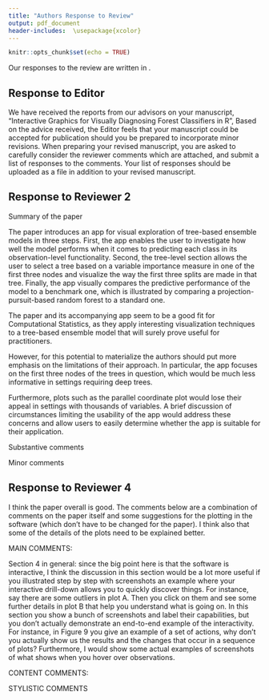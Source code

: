 ```yaml
---
title: "Authors Response to Review"
output: pdf_document
header-includes:  \usepackage{xcolor}
---
```


```r
knitr::opts_chunk$set(echo = TRUE)
```

Our responses to the review are written in \textcolor{blue}{\textbf{blue}}.


## Response to Editor

<!--
Dear Mrs. da Silva:
-->

We have received the reports from our advisors on your manuscript, "Interactive Graphics for Visually Diagnosing Forest Classifiers in R", 
Based on the advice received, the Editor feels that your manuscript could be accepted for publication should you be prepared to incorporate minor revisions.
When preparing your revised manuscript, you are asked to carefully consider the reviewer comments which are attached, and submit a list of responses to the comments.
Your list of responses should be uploaded as a file in addition to your revised manuscript.

<!--

TO VIEW REVIEWER ATTACHMENTS (should there be any), please login to the journal site as "Author" and access "Submission Needing Revision" from the Author Main Menu.
On the next page display, navigate on the "Action Links" and select "View Reviewer Attachments" from the selection box. This will redirect you to the page that will allow you to "Download" and view the reviewer report attachments. Then, proceed with revising your manuscript.

PLEASE NOTE: YOUR REVISED VERSION CANNOT BE IN .PS OR .PDF AS TYPESETTING CANNOT MANIPULATE THE FILES.
IN ORDER TO PROCEED WITH PUBLICATION YOUR ORIGINAL SOURCE FILES ARE REQUIRED.
Submissions without original source files will be returned for these prior to final acceptance.

To submit the revision please log on to the Journal's website.

Your username is: ********

If you forgot your password, you can click the 'Send Login Details' link on the EM Login page at https://www.editorialmanager.com/cost/.

Click "Author Login" to submit your revision.

We look forward to receiving your revised manuscript.

Thank you very much.


Best regards,

Springer Journals Editorial Office
%JOURNALFULLTITLE

-->

\textcolor{blue}{\textbf{Thank you. We appreciate the chance to do a further revision, and hope that these changes are satisfactory.}}

## Response to Reviewer 2

\textcolor{blue}{\textbf{We appreciate all of your feedback which help to improve our paper. 
 }}


Summary of the paper

The paper introduces an app for visual exploration of tree-based ensemble models in three steps. First, the app enables the user to investigate how well the model performs when it comes to predicting each class in its observation-level functionality. Second, the tree-level section allows the user to select a tree based on a variable importance measure in one of the first three nodes and visualize the way the first three splits are made in that tree. Finally, the app visually compares the predictive performance of the model to a benchmark one, which is illustrated by comparing a projection-pursuit-based random forest to a standard one.

The paper and its accompanying app seem to be a good fit for Computational Statistics, as they apply interesting visualization techniques to a tree-based ensemble model that will surely prove useful for practitioners. 

However, for this potential to materialize the authors should put more emphasis on the limitations of their approach. In particular, the app focuses on the first three nodes of the trees in question, which would be much less informative in settings requiring deep trees. \textcolor{blue}{\textbf{The app was modified to adress this issue. In the new application the user can select specific nodes to see (from one to all the nodes). If there are a lot of nodes will be better to select 4 or less each time to see better the complete display but the application is not limited to see just the first three nodes.}}

Furthermore, plots such as the parallel coordinate plot would lose their appeal in settings with thousands of variables. A brief discussion of circumstances limiting the usability of the app would address these concerns and allow users to easily determine whether the app is suitable for their application.

\textcolor{blue}{\textbf{The discussion has been extended to include limitations.}}


Substantive comments

\begin{enumerate}
\item p. 8, line 42: The issue of visualizing the tetrahedron is arguably not of first-order importance as it is not as helpful for classification problems with more than four classes. It might be more useful to focus exclusively on the side-by-side jittered dotplot as this approach generalizes in a more straightforward way to problems with more classes.

\textcolor{blue}{\textbf{As we mentioned in page 7 the ternary plot can be generalized to more than three dimensional space, with G classes, the ternary plot idea is generalized to a G-1 dimensional simplex. Then if we have 4 classes the generalized ternary plot is a tetrahedron as shown in Figure 5 but if we have more than four classes we can also generalize the ternary plot idea. In the fishcatch data used in this paper to illustrate the shiny app there are 7 classes and we generalized the ternary plot to a 6-dimensional simplex as is shown in the last panel of Figure 8 (6-didmensional simplex shown pairwise), using tourr package you can see better the 6-dimensional simplex in different rotations https://vimeo.com/707047875. The structure is complex because a 6-dimensional simplex has 7 vertices, 21 edges and 35 faces.}}

\item p. 11, line 16: As section 3 discusses all other plots produced by the app it would be useful if it also included an overview of the parallel coordinate plot that only appears in section 4, so the meaning of that plot is not immediately clear (e.g. what is displayed on the vertical axis).

\textcolor{blue}{\textbf{We have included more explanaition about the parallel coordinate plot in Section 4 where this figure appears and added a corresponding reference for further details. In the vertical axis the values for each variable are standardized to easily compare them.}}

\item p. 13, line 38: I find the choice of the interaction driver for the model tab puzzling. I would argue that the key statistic distinguishing the trees in the ensemble is OOB error so a more natural design choice would be to include jittered points in the OOB error boxplot so that the user can explore the well or poorly performing trees in more detail. I do not have a good intuition for why the user would be interested in exploring trees based on variable importance.

\textcolor{blue}{\textbf{The second tab was modified based on your helpful comments. We have included three main changes in the second tabset, first we have included jittered points in the OOB error boxplot where the user can select trees based in their performance. Second, we have included a panel to select the nodes to see in the importance variable plot, the mosaic plot and the density plot. The panel allows you to select more or less than three nodes and the mentioned plots are updated acordingly. Finally, we rearranged some of the plots to make the selection and interaction more intuitively presented in Figure 10.}}


\item p. 15, line 35: The OOB error plot is somewhat hard to read due to some classes being harder to classify than others, and a potential solution to that would be using a different scale on the vertical axis (e.g. percent of highest OOB error for a class).

\textcolor{blue}{\textbf{We explore different alternatives as you suggested but the result was not clearly better. We have removed the points and just keep thiner lines which improve the visualization. Also in the app, because the interactivity, it is easy to see the oob error values mousing over the plot which in the static version it is not possible.}}

\end{enumerate}

Minor comments

\begin{enumerate}
\item p. 6, line 17: introducing the $G\_s$ notation is unnecessary as it is not used in the remainder of the paper (also, the meaning of the subscript s is not explained).


\textcolor{blue}{\textbf{I have removed $G_s$, as you notices it is unnecessary here}}


\item p.6, line 21: it should be "Alternatively, it can be computed" instead of "Alternatively, can be computed".

\textcolor{blue}{\textbf{Done}}

\item p. 6, line 33: it should be "The plot in the right" instead of "The plot at right".

\textcolor{blue}{\textbf{Done}}

\item p. 8, line 20: it should be "into a three-dimensional space" instead of "into three dimensional".

\textcolor{blue}{\textbf{Done}}

\item p.8, line 49: crabs are "classified", not "predicted".

\textcolor{blue}{\textbf{Done}}

\item p. 10, line 40: the phrase "one of the biggest difficulties for the app in order manage linking" should be rewritten to, for example, "one of the biggest difficulties when it comes to the app managing linking".

\textcolor{blue}{\textbf{Done}}

\item p. 12, line 46: using the phrase "some trees could be removed from the forest" instead of "some trees could be pruned from the forest" would make this sentence clearer.

\textcolor{blue}{\textbf{Done}}

\item p. 14, line 49: "a receiver" instead of "an receiver".

\textcolor{blue}{\textbf{Done}}

\item p. 16, line 32: it would be useful to include a legend of the class colors.

\textcolor{blue}{\textbf{Class color legends were not included in the interactive web app because the interactivity allows you to get the class name when you mouse over each plot.}}

\item p. 17, line 6: " will perform" instead of "will performs".

\textcolor{blue}{\textbf{Done}}

\end{enumerate}

## Response to Reviewer 4

 I think the paper overall is good. The comments below are a combination of comments on the paper itself and some suggestions for the plotting in the software (which don't have to be changed for the paper). I think also that some of the details of the plots need to be explained better.

MAIN COMMENTS:

Section 4 in general: since the big point here is that the software is interactive, I think the discussion in this section would be a lot more useful if you illustrated step by step with screenshots an example where your interactive drill-down allows you to quickly discover things. For instance, say there are some outliers in plot A. Then you click on them and see some further details in plot B that help you understand what is going on. In this section you show a bunch of screenshots and label their capabilities, but you don't actually demonstrate an end-to-end example of the interactivity. For instance, in Figure 9 you give an example of a set of actions, why don't you actually show us the results and the changes that occur in a sequence of plots? Furthermore, I would show some actual examples of screenshots of what shows when you hover over observations.

\textcolor{blue}{\textbf{In Section 4 we have added more details and examples of use and interpreting results to address your comment.}}


CONTENT COMMENTS:

\begin{enumerate}
\item Page 2: In describing Random Forests, in addition to randomly sampling variables to try to split on in each node, don't they also initially sample a subset of variables for each tree? If so, you should note what settings you use in this paper (how many variables are selected for each tree). Also, if the variables are randomly sampled at each node, rather than simply choosing the best projection possible for, say, any pair of variables, what effect does this have on the importance measures? What effect is there to determining the number of variables to use in each projection (e.g. 3 instead of 2)? Is this something you have experimented with?
I think the paper could also benefit from a simple preliminary example of, say, two features and two classes and showing the plot of the linear combination resulting from projection pursuit. You could even include an image from the original paper.

\textcolor{blue}{\textbf{A random forest has two sources of randomness: variable sampling and bootstrap samples. The variable sampling is used for node partition, where each split is produced from a random subset of variables. There is not an initial sample of variables for each tree.}}

\textcolor{blue}{\textbf{We did not formally explore the sensitivity of the random variable sample size for the measure of variable importance. In the algorithm you can select the proportion of variables to be sampled at each node. In the crab and fishcatch examples presented in the paper two variables were sampled at each node.}}

\textcolor{blue}{\textbf{We have included an image from the original paper with the boundary that would result from a classification tree fitted using the PPtree algorithm to take into account your last request. The plot shows a simple example from simulated data with two features and three classes. The partitions generated by the PPtree algorithm are oblique to the axis, incorporating the association between the two variables.}}

\item Page 4 line 48: should $O_k$ also have a subscript for the variable j? Also $\hat{y}_{ikj}$

\textcolor{blue}{\textbf{Subscript j for $O_k$ is not needed because for every variable j $O_k$ will be the same and not change depending on j, the same for $\hat{y}_{ik}$. In the only case subscript $j$ can be included is in  $\tilde y_{ik}$ to indicate the permuted variable but for simplicity we just keep the formula as it is in the original PPforest paper (https://www.tandfonline.com/doi/abs/10.1080/10618600.2020.1870480) }}

\item Page 5 Figure 1: You mention that the variables should be standardized for the coefficients to be interpretable as importances and be comparable. But in the upper right corner, the plots of the variables distributions, for instance for node 2, are not in the standardized range (node 2 has an x-axis that goes up to 5 and 6). 
\textcolor{blue}{\textbf{As you mentioned the data should be standardized for the coefficients to be interpretable as importances. We have fixed the density plot and the x axis accordingly.}}


Is the distribution being plotted here the value of the linear combination for each class, rather than a single variable? 
\textcolor{blue}{\textbf{Yes, the density plots shows the data projection at each node. This is now made clear in the caption.}}

Is there something going on here with the default x limits for doing KDE? 
\textcolor{blue}{\textbf{The x limits were fixed.} }

As a side note, you show that the first cut perfectly separates the blue and orange species. You may want to consider having the bounds for the KDE be the observed range of the linear combination for each class so that the density plots won't overlap in the plot for node 1, which they seem to do more than they should if the separation is perfect.

\textcolor{blue}{\textbf{We explore your suggestion (changing the bound for the KDE to observe range) but the result was not better so we have kept the original.} }

Furthermore, if you have any control over the color scheme (if you don't I would recommend adding this as a variable), it might be a good idea in this paper to have the colors for the blue and orange species be blue and orange, and have differing shading patterns to distinguish male from female, or something similar; perhaps you can choose more similar colors within both species. Or, better yet, can you use different plotting symbols, say triangles vs circles to distinguish the species, and shaded vs hollow to distinguish the sex?

\textcolor{blue}{\textbf{The selected palette (Dark2) is a qualitative palette suited to mapping a categorical data because it is colorblind friendly. It is a little unfortunate that the categories in the crabs data are colors, which makes the explanation confusing. We have changed the category names to be simply O and B so that there is less confusion.}} 

Also, can you include labeling in your plot that the sub-plots are node ID (e.g., put the label "node" above the 3 density plots).
\textcolor{blue}{\textbf{We have included in each sub-plots "Node" before the number and also update this in the app.}}

What do the numbers in the grey boxes at the terminal nodes represent? \textcolor{blue}{\textbf{The numbers in the gray boxes are the predicted class, we fixed the plot to show the class names}
}

\item Figures 1 and 2: I see that the potential range for coefficient values for the projection pursuit seem to be between -1 and 1. I imagine this is a feature of the algorithm. Perhaps include in your description of projection pursuit a note about this fact, for those unfamiliar, and mention what optimization criteria is used in it.

\textcolor{blue}{\textbf{Yes, the coefficient values are between -1 and 1 because the length of the projection vector is 1. We find the linear combinations, \textbf{a} which maximize $\frac{a^TBa}{a^TWa}$, where $B$ and $W$ are the between and within group sums of squares. We get $\hat a_1=e_1$ where $e_1...e_s$ are eigenvectors of $W^{-1}B$. In this case we find the 1-D projection optimizing the LDA index. We have included in Section 3 LDA and PDA indexes which are optimized to get the linear projections to make it more clear how the coefficients are computed. }}

\item Page 6: If you use a notation for VI for global variable importance (you define it as the average across k trees), I'd just define it here as an equation and use it in the text (e.g in line 19).

\textcolor{blue}{\textbf{Formulas for all VI were defined in equations and mentioned in the text. It is clearer now.}}

\item Page 6 line 48: does MDS need a citation? Also, can you connect the results in this discussion to the RF graphics, e.g. in terms of same variables with high RF importance being important in MDS? Otherwise, this whole discussion seems unnecessary. If you are doing it simply to understand the data, I would move this section to right after you introduce the data, before you show the other graphics. Here, it seems like a tangent. Also, are these MDS and tetrahedral plots part of your software or do you perform them separately? I would say so explicitly in either case.

\textcolor{blue}{\textbf{A reference for MDS has been included. In Section 3 we describe the mapping of diagnostics to visualizations. MDS is presented in Subsection 3.3 (Similarity of cases) the key connection with the forest is that we are using the proximity matrix information which is one of the diagnostics described for PPforest or RF and we use this information to compute the MDS. This visualization can be useful to identify in which cases the model is performing well and which it is having problems.}}

\textcolor{blue}{\textbf{MDS and generalized ternary plot (tetrahedral plot in case there are  four clases) are both implemented in the app and we have added a comment in the paper to clarify this.}}

\item Page 7 Figure 2: why does the left plot need to be a dot plot rather than, say, a single box or violin plot for each variable? I don't understand what role the x axis for each variable plays here. If it doesn't play any role (e.g. is just for the jittering), then don't use it.


\textcolor{blue}{\textbf{We selected a jittered side-by-side dot plot in this case instead of a box plot because we want to see the values for each tree, and it makes it more sensible when linking observations between multiple plots. Jittering spreads the data on the categorical variable axis to better read the distribution.}}
 
\item Page 9, Figure 4: is the dimension of the simplex always at most 3 or G-1? What would it look like with more classes? I'd clarify whether this only works for your example or whether it can always be drawn.

\textcolor{blue}{\textbf{he dimension of the simplex is $G-1=3$ (Figure 5 revised version), since in crab data there are 4 classes. Ternary plot can be generalized to more than three dimensional -- with $G>4$ classes, the ternary plot idea is generalized to a $G-1$ dimensional simplex. In the fishcatch data there are 7 classes and the ternary plot to a 6-dimensional simplex as it is shown in pairwise plots in Figure 6. Using the tourr package you can see the 6-dimensional simplex in a rotation through 6D, see https://vimeo.com/707047875. The structure is complex because a 6-dimensional simplex has 7 vertices, 21 eddges and 35 faces. This has been clarified in the paper.} }


\item Page 10, Figure 5: similar remark as before. I think a violin plot or something similar for each class, rather than a jittered dot plot, is more correct. The x-axis for each class is a "fake" axis. I think jittered dot plots should only be used with scatterplots to make sure individual dots can be distinguished.

\textcolor{blue}{\textbf{We are using points because it is important to see the individual cases and the jitter is to overcome overplotting on the categorical variable. It is not recommended using jittered scatterplots because it would change the real values of your data.}}

\item Page 10, line 40: This sentence is muddled "As Sievert (2020) describes, one of the biggest difficulties for the app in order manage linking between plots is the data structure management for each widget". Furthermore, what does "widget" refer to here? Use a more descriptive term.

\textcolor{blue}{\textbf{At their core Shiny widgets are mini-applications created using the shinyApp function. We have changed the language of the paragraph to help with this terminology.}}

\item Page 10, line 45: If you are just going to demonstrate the interactivity, wouldn't it be better to just continue with the original crab dataset, or have one dataset throughout? Unless there is something particularly interesting about this dataset.

\textcolor{blue}{\textbf{Yes, fishcatch data are more difficult to classify and then more interesting to show some of the results. For simplicity to describe the main plot of the app we use crab data but to describe the app we prefer to present a more complex problem, more classes, and umbalanced data.}}

\item Page 12 Figure 6: in the enhanced PCP, you say all variable pairs are shown at least once as neighbors. Is there a way, either through ordering or adding dividing lines, etc. to help a reader find the pair they are interested in? Or is there some sorting done so that, the pairs are ordered from left to right in terms of some metric of "interesting-ness"? There seems to be no order in the given plot. Do you automatically pick the number of dimensions to show in MDS? Should the tetrahedral plots here have some kind of axis labels? See Figure 7 where they do.

\textcolor{blue}{\textbf{A PCP can be ordered in different ways, and we have modified the PCP to include variable order based on the mean value. As you suggested, we have also change the grid lines to keep only the vertical grid in gray.  
In the MDS we only used two dimensions but can be more if deemed more appropriate for a particular problem.
We have included labels in the generalized ternary plot.}}

\item Page 13 line 46: I wasn't aware that there was an option in RF to prune under-performing trees (as opposed to nodes within a tree) in an ensemble. Please elaborate or include a reference. Also, in this case, maybe a different word than "prune", such as "discard".

\textcolor{blue}{\textbf{This comment is in page 12, In the original RF there is not an option to prune under-performing trees. The comment is just to mention a possible use for the information we get from the app, also we are presenting the app using PPforest and this can be a possible extension for our algorithm.}}

\item Page 16 Figure 10: in the upper LH corner, where you select the classes, do these appear as text that you type or delete, or as buttons you can toggle on and off? Seems like the latter would be better.
Also, the bottom two plots have different x axes, so it is hard to compare them (if they should be compared, the axes should be the same; perhaps you could even plot them on the same plot?). Furthermore, there are no titles for either, and they have the same axis labels so I have no idea what the difference is between them.

\textcolor{blue}{\textbf{In the upper LH corner we are using the function `selectizeInput()` from shiny R package which creates a select list that can be used to choose a single or multiple items from a list of values, you do not have to type the class names you just select the names from a list.
For the bottom two plots (variable importance plots) we have fixed the axis and include titles in each plot, so it is easier to compare them.}}

\end{enumerate}

STYLISTIC COMMENTS

\begin{enumerate}
\item Should out of bag be written OOB rather than oob?

\textcolor{blue}{\textbf{We have changed to using OOB now.}}

\item Page 3 line 29: when you say "proportionately predicted", do you mean something specific, like that the class probabilities are proportionate to their frequency in the data?

\textcolor{blue}{\textbf{Cases that are predicted to be multiple classes, without a clear majority in any of them, indicate that those cases are difficult to classify. The paragraph was not clear and we modify it to:" Cases that are predicted to be multiple classes, with similar class probabilities, indicate difficult to classify observations".  }}

\item Page 3 line 38: These two sentences don't seem to work together: "Each model uses samples of variables. So that, the accuracy of the models can be compared when the variable is included or
omitted." Do you mean "Thus" rather than "So that"?

\textcolor{blue}{\textbf{Yes, should be Thus. It is fixed.}}

\item Page 4: "Specie" in Figure 1 caption is misspelled.

\textcolor{blue}{\textbf{Done}}

\item Page 11 line 12: For the sentence beginning "The data feeding…", separate each clause with semicolons rather than commas.

\textcolor{blue}{\textbf{Done}}

\item Page 11 line 39: say "ID" or "index" rather than "id" ; same for, say, page 13 line 44

\textcolor{blue}{\textbf{Done}}

\item Page 11 line 49: I would modify the final sentence to say that "all variable pairs are shown next to each other once" rather than "all variables are neighbors".

\textcolor{blue}{\textbf{Done}}

\end{enumerate}


<!-- ******** -->


<!-- Please note that this journal is a Transformative Journal (TJ). Authors may publish their research with us through the traditional subscription access route or make their paper immediately open access through payment of an article-processing charge (APC). Authors will not be required to make a final decision about access to their article until it has been accepted. -->

<!-- Authors may need to take specific actions to achieve compliance with funder and institutional open access mandates. If your research is supported by a funder that requires immediate open access (e.g. according to Plan S principles) then you should select the gold OA route, and we will direct you to the compliant route where possible. For authors selecting the subscription publication route our standard licensing terms will need to be accepted, including our self-archiving policies. Those standard licensing terms will supersede any other terms that the author or any third party may assert apply to any version of the manuscript. -->

<!-- Find out more about compliance -->

<!-- This letter contains confidential information, is for your own use, and should not be forwarded to third parties. -->

<!-- Recipients of this email are registered users within the Editorial Manager database for this journal. We will keep your information on file to use in the process of submitting, evaluating and publishing a manuscript. For more information on how we use your personal details please see our privacy policy at https://www.springernature.com/production-privacy-policy. If you no longer wish to receive messages from this journal or you have questions regarding database management, please contact the Publication Office at the link below. -->

